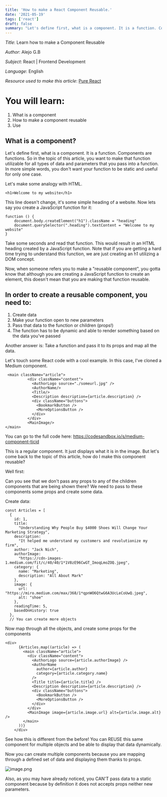```yaml
---
title: 'How to make a React Component Reusable.'
date: '2021-05-19'
tags: ['react']
draft: false
summary: "Let's define first, what is a component. It is a function. Components are functions. So in the topic of this article, we want to make that function utilizable for multiple cases."
---
```


_Title_: Learn how to make a Component Reusable

_Author_: Alejo G.B

_Subject_: React | Frontend Development

_Language_: English

_Resource used to make this article_: [Pure React](https://www.purereact.com/)

# You will learn:

1. What is a component
2. How to make a component reusable
3. Use

## What is a component?

Let's define first, what is a component. It is a function. Components are functions. So in the topic of this article, you want to make that function utilizable for all types of data and parameters that you pass into a function. In more simple words, you don't want your function to be static and useful for only one case.

Let's make some analogy with HTML.

```
<h1>Welcome to my website</h1>
```

This line doesn't change, it's some simple heading of a website. Now lets say you create a JavaScript function for it:

```
function () {
    document.body.createElement("h1").className = "heading"
    document.querySelector(".heading").textContent = "Welcome to my website"
}
```

Take some seconds and read that function.
This would result in an HTML heading created by a JavaScript function. Note that if you are getting a hard time trying to understand this function, we are just creating an h1 utilizing a DOM concept.

Now, when someone refers you to make a "reusable component", you gotta know that although you are creating a JavaScript function to create an element, this doesn't mean that you are making that function reusable.

## In order to create a reusable component, you need to:

1. Create data
2. Make your function open to new parameters
3. Pass that data to the function or children (props!)
4. The function has to be dynamic and able to render something based on the data you've passed

Another answer is: Take a function and pass it to its props and map all the data.

Let's touch some React code with a cool example. In this case, I've cloned a Medium component.

```
 <main className="article">
          <div className="content">
            <AuthorLogo source="./someurl.jpg" />
            <AuthorName/>
            <Title/>
            <Description description={article.description} />
            <div className="buttons">
              <BookmarkButton />
              <MoreOptionsButton />
            </div>
          </div>
          <MainImage/>
</main>
```

You can go to the full code here: https://codesandbox.io/s/medium-component-tjcid

This is a regular component. It just displays what it is in the image. But let's come back to the topic of this article, how do I make this component reusable?

Well first:

Can you see that we don't pass any props to any of the children components that are being shown there? We need to pass to these components some props and create some data.

Create data:

```
const Articles = [
  {
    id: 1,
    title:
      "Understanding Why People Buy $4000 Shoes Will Change Your Marketing Strategy",
    description:
      "It helped me understand my customers and revolutionize my firm",
    author: "Jack Nich",
    authorImage:
      "https://cdn-images-1.medium.com/fit/c/40/40/1*1V8zE96CwGT_ImoqLmoZOQ.jpeg",
    category: {
      name: "Marketing",
      description: "All About Mark"
    },
    image: {
      url: "https://miro.medium.com/max/368/1*qpnWO6QtwG6A3UcLeCoUwQ.jpeg",
      alt: "shoe"
    },
    readingTime: 5,
    basedOnHistory: true
  },
  // You can create more objects
```

Now map through all the objects, and create some props for the components

```
<div>
      {Articles.map((article) => (
        <main className="article">
          <div className="content">
            <AuthorLogo source={article.authorImage} />
            <AuthorName
              author={article.author}
              category={article.category.name}
            />
            <Title title={article.title} />
            <Description description={article.description} />
            <div className="buttons">
              <BookmarkButton />
              <MoreOptionsButton />
            </div>
          </div>
          <MainImage image={article.image.url} alt={article.image.alt} />
        </main>
      ))}
    </div>
```

See how this is different from the before! You can REUSE this same component for multiple objects and be able to display that data dynamically.

Now you can create multiple components because you are mapping through a defined set of data and displaying them thanks to props.

![image.png](https://cdn.hashnode.com/res/hashnode/image/upload/v1619732078323/NOu4u7x-O.png)

Also, as you may have already noticed, you CAN'T pass data to a static component because by definition it does not accepts props neither new parameters.
